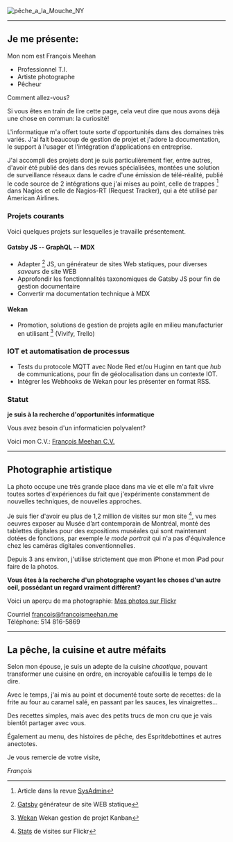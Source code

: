 ![pêche_a_la_Mouche_NY](IMG_2404Res1000x482.JPG)

---

## Je me présente: 

Mon nom est François Meehan

- Professionnel T.I.
- Artiste photographe
- Pêcheur 

Comment allez-vous?

Si vous êtes en train de lire cette page, cela veut dire que nous avons déjà une chose en commun: la curiosité!

L'informatique m'a offert toute sorte d'opportunités dans des domaines très variés. J'ai fait beaucoup de gestion de projet et j'adore la documentation, le support à l'usager et l'intégration d'applications en entreprise. 

J'ai accompli des projets dont je suis particulièrement fier, entre autres, d'avoir été publié des dans des revues spécialisées, montées une solution de surveillance réseaux dans le cadre d'une émission de télé-réalité, publié le code source de 2 intégrations que j'ai mises au point, celle de trappes [^SNMP] dans Nagios et celle de Nagios-RT (Request Tracker), qui a été utilisé par American Airlines.

### Projets courants

Voici quelques projets sur lesquelles je travaille présentement.

#### Gatsby JS -- GraphQL -- MDX

- Adapter [^Gatsby] JS, un générateur de sites Web statiques, pour diverses _saveurs_ de site WEB
- Approfondir les fonctionnalités taxonomiques de Gatsby JS pour fin de gestion documentaire
- Convertir ma documentation technique à MDX  

#### Wekan 

- Promotion, solutions de gestion de projets agile en milieu manufacturier en utilisant [^Wekan] (Vivify, Trello)


### IOT et automatisation de processus

- Tests du protocole MQTT avec Node Red et/ou Huginn en tant que *hub* de communications, pour fin de géolocalisation dans un contexte IOT.
- Intégrer les Webhooks de Wekan pour les présenter en format RSS.

### Statut

**je suis à la recherche d'opportunités informatique**

Vous avez besoin d'un informaticien polyvalent? 

Voici mon C.V.:   <a href="https://drive.google.com/uc?id=16y-bQ1HMp3tR_oCH6I-ubaB5vdgbTKHY" target="_blank">François Meehan C.V.</a>

---

## Photographie artistique

La photo occupe une très grande place dans ma vie et elle m'a fait vivre toutes sortes d'expériences du fait que j'expérimente constamment de nouvelles techniques, de nouvelles approches. 

Je suis fier d'avoir eu plus de 1,2 million de visites sur mon site [^Flickr], vu mes oeuvres exposer au Musée d’art contemporain de Montréal, monté des tablettes digitales pour des expositions muséales qui sont maintenant dotées de fonctions, par exemple *le mode portrait* qui n'a pas d'équivalence chez les caméras digitales conventionnelles.

Depuis 3 ans environ, j'utilise strictement que mon iPhone et mon iPad pour faire de la photos. 

**Vous êtes à la recherche d'un photographe voyant les choses d'un autre oeil, possédant un regard vraiment différent?**

Voici un aperçu de ma photographie:  <a href="https://www.flickr.com/photos/12149783@N04/" target="_blank">Mes photos sur Flickr</a>


Courriel <A HREF="mailto:francois@francoismeehan.me" target="_blank">francois@francoismeehan.me</A>  
Téléphone: 514 816-5869

---

## La pêche, la cuisine et autre méfaits

Selon mon épouse, je suis un adepte de la cuisine _chaotique_, pouvant transformer une cuisine en ordre, en incroyable cafouillis le temps de le dire. 

Avec le temps, j'ai mis au point et documenté toute sorte de  recettes: de la frite au four au caramel salé, en passant par les sauces, les vinaigrettes...

Des recettes simples, mais avec des petits trucs de mon cru que je vais bientôt partager avec vous.  

Également au menu, des histoires de pêche, des Espritdebottines et autres anectotes.

Je vous remercie de votre visite,
 

*François*


[^SNMP]: Article dans la revue [SysAdmin](https://www.drdobbs.com/snmp-trap-handling-with-nagios/199102017)
[^Gatsby]: [Gatsby](https://www.gatsbyjs.org/) générateur de site WEB statique 
[^Wekan]: [Wekan](https://www.gatsbyjs.org/) Wekan gestion de projet Kanban
[^Flickr]: [Stats](https://www.flickr.com/photos/12149783@N04/stats) de visites sur Flickr